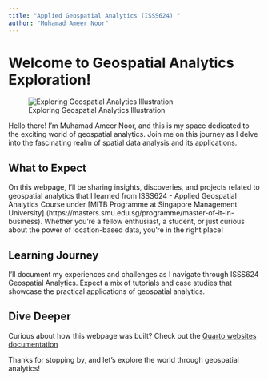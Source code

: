 ```yaml
---
title: "Applied Geospatial Analytics (ISSS624) "
author: "Muhamad Ameer Noor"
---
```


# Welcome to Geospatial Analytics Exploration!

![Exploring Geospatial Analytics Illustration](images/homepage4.png)

Hello there! I'm Muhamad Ameer Noor, and this is my space dedicated to the exciting world of geospatial analytics. Join me on this journey as I delve into the fascinating realm of spatial data analysis and its applications.

## What to Expect

On this webpage, I'll be sharing insights, discoveries, and projects related to geospatial analytics that I learned from ISSS624 - Applied Geospatial Analytics Course under \[MITB Programme at Singapore Management University\] (https://masters.smu.edu.sg/programme/master-of-it-in-business). Whether you're a fellow enthusiast, a student, or just curious about the power of location-based data, you're in the right place!

## Learning Journey

I'll document my experiences and challenges as I navigate through ISSS624 Geospatial Analytics. Expect a mix of tutorials and case studies that showcase the practical applications of geospatial analytics.

## Dive Deeper

Curious about how this webpage was built? Check out the [Quarto websites documentation](https://quarto.org/docs/websites/)

Thanks for stopping by, and let's explore the world through geospatial analytics!

